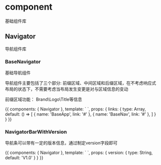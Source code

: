 

<Meta title='component/Navigator' />

# component

基础组件库

## Navigator

导航组件库

### BaseNavigator

基础导航组件

导航组件主要包括了三个部分: 前缀区域、中间区域和后缀区域，在不考虑响应式布局的状态下，不需要考虑当布局发生变更是对与区域信息的变动

前缀区域功能： Brand\Logo\Title等信息

<Preview>
    <Story name='base-navigator'>{{
        components: {
            Navigator
        },
        template: `
            <Navigator
             title='BaseNavigator'
             :links='links'>
            </Navigator>`,
        props: {
            links: {
                type: Array,
                default: () => [
                    {
                        name: 'BaseApp',
                        link: '#'
                    },
                    {
                        name: 'BaseNav',
                        link: '#'
                    },
                ]
            }
        }
    }}</Story>
</Preview>

### NavigatorBarWithVersion

导航条可以带有一定的版本信息，通过制定version字段即可

<Preview>
    <Story name='navigator-with-version'>{{
        components: {
            Navigator
        },
        template: `
            <Navigator title='Piper' :version='version'></Navigator>
        `,
        props: {
            version: {
                type: String,
                default: 'V1.0'
            }
        }
    }}</Story>
</Preview>